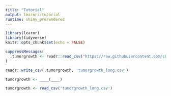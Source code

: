 ```yaml
---
title: "Tutorial"
output: learnr::tutorial
runtime: shiny_prerendered
---
```


```r
library(learnr)
library(tidyverse)
knitr::opts_chunk$set(echo = FALSE)
```

```r

suppressMessages(
  .tumorgrowth <- readr::read_csv("https://raw.githubusercontent.com/chendaniely/ds4biomed/master/data/tumorgrowth_long.csv")
)

readr::write_csv(.tumorgrowth, 'tumorgrowth_long.csv')
```

```r
tumorgrowth <- ____(____)
```

```r
tumorgrowth <- read_csv('tumorgrowth_long.csv')
```
